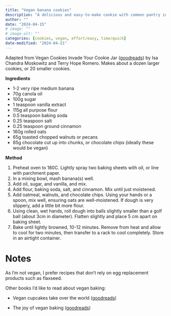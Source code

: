 ```yaml
---
title: "Vegan banana cookies"
description: "A delicious and easy-to-make cookie with common pantry ingredients."
author: ""
date: "2024-04-15"
# image: ""
# image-alt: ""
categories: [cookies, vegan, effort/easy, time/quick]
date-modified: "2024-04-21"
---
```


Adapted from Vegan Cookies Invade Your Cookie Jar ([goodreads](https://www.goodreads.com/en/book/show/6364402)) by Isa Chandra Moskowitz and Terry Hope Romero. Makes about a dozen larger cookies, or 20 smaller cookies.

**Ingredients**

-   1-2 very ripe medium banana
-   70g canola oil
-   100g sugar
-   1 teaspoon vanilla extract
-   115g all purpose flour
-   0.5 teaspoon baking soda
-   0.25 teaspoon salt
-   0.25 teaspoon ground cinnamon
-   160g rolled oats
-   65g toasted chopped walnuts or pecans
-   85g chocolate cut up into chunks, or chocolate chips (ideally these would be vegan)

**Method**

1.  Preheat oven to 180C. Lightly spray two baking sheets with oil, or line with parchment paper.
2.  In a mixing bowl, mash banana(s) well.
3.  Add oil, sugar, and vanilla, and mix.
4.  Add flour, baking soda, salt, and cinnamon. Mix until just moistened.
5.  Add oatmeal, walnuts, and chocolate chips. Using your hands or a spoon, mix well, ensuring oats are well-moistened. If dough is very slippery, add a little bit more flour.
6.  Using clean, wet hands, roll dough into balls slightly smaller than a golf ball (about 3cm in diameter). Flatten slightly and place 5 cm apart on baking sheet.
7.  Bake until lightly browned, 10-12 minutes. Remove from heat and allow to cool for two minutes, then transfer to a rack to cool completely. Store in an airtight container.

# Notes

As I'm not vegan, I prefer recipes that don't rely on egg replacement products such as flaxseed.

Other books I'd like to read about vegan baking:

-   Vegan cupcakes take over the world ([goodreads](https://www.goodreads.com/book/show/48304.Vegan_Cupcakes_Take_Over_the_World?ref=nav_sb_ss_1_14))

-   The joy of vegan baking ([goodreads](https://www.goodreads.com/book/show/805500.The_Joy_of_Vegan_Baking?))
